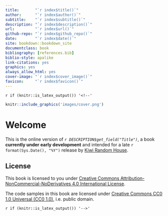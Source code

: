 ```yaml
--- 
title:       "`r index$title()`"
author:      "`r index$author()`"
subtitle:    "`r index$subtitle()`"
description: "`r index$description()`"
url:         "`r index$url()`"
github-repo: "`r index$github_repo()`"
date:        "`r index$date()`"
site: bookdown::bookdown_site
documentclass: book
bibliography: [references.bib]
biblio-style: apalike
link-citations: yes
graphics: yes
always_allow_html: yes
cover-image: "`r index$cover_image()`"
favicon:     "`r index$favicon()`"
---
```


`r if (knitr::is_latex_output()) '<!--'` 

```r
knitr::include_graphics('images/cover.png')
```

# Welcome {-}

This is the online version of _`r DESCRIPTION$get_field("Title")`_, a book
**currently under early development** and intended for a late 
`r format(Sys.Date(), "%Y")` release by [Kiwi Random
House](https://github.com/Kiwi-Random-House).

## License {-}

This book is licensed to you under [Creative Commons
Attribution-NonCommercial-NoDerivatives 4.0 International
License](http://creativecommons.org/licenses/by-nc-nd/4.0/).

The code samples in this book are licensed under [Creative Commons CC0 1.0
Universal (CC0 1.0)](https://creativecommons.org/publicdomain/zero/1.0/), i.e.
public domain.

`r if (knitr::is_latex_output()) '-->'`

